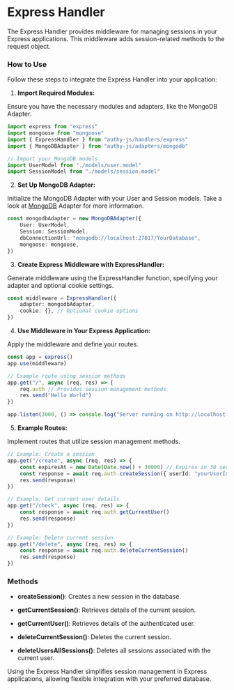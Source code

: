 # Express Handler

The Express Handler provides middleware for managing sessions in your Express applications. This middleware adds session-related methods to the request object.

### How to Use

Follow these steps to integrate the Express Handler into your application:

1. **Import Required Modules:**

Ensure you have the necessary modules and adapters, like the MongoDB Adapter.

```ts copy filename="index.ts"
import express from "express"
import mongoose from "mongoose"
import { ExpressHandler } from "authy-js/handlers/express"
import { MongoDBAdapter } from "authy-js/adapters/mongodb"

// Import your MongoDB models
import UserModel from "./models/user.model"
import SessionModel from "./models/session.model"
```

2. **Set Up MongoDB Adapter:**

Initialize the MongoDB Adapter with your User and Session models. Take a look at [MongoDB](/adapters/mongodb) Adapter for more information.

```ts copy filename="index.ts"
const mongodbAdapter = new MongoDBAdapter({
    User: UserModel,
    Session: SessionModel,
    dbConnectionUrl: "mongodb://localhost:27017/YourDatabase",
    mongoose: mongoose,
})
```

3. **Create Express Middleware with ExpressHandler:**

Generate middleware using the ExpressHandler function, specifying your adapter and optional cookie settings.

```ts copy filename="index.ts"
const middleware = ExpressHandler({
    adapter: mongodbAdapter,
    cookie: {}, // Optional cookie options
})
```

4. **Use Middleware in Your Express Application:**

Apply the middleware and define your routes.

```ts copy filename="index.ts"
const app = express()
app.use(middleware)

// Example route using session methods
app.get("/", async (req, res) => {
    req.auth // Provides session management methods
    res.send("Hello World")
})

app.listen(3000, () => console.log("Server running on http://localhost:3000"))
```

5. **Example Routes:**

Implement routes that utilize session management methods.

```ts copy filename="index.ts"
// Example: Create a session
app.get("/create", async (req, res) => {
    const expiresAt = new Date(Date.now() + 30000) // Expires in 30 seconds
    const response = await req.auth.createSession({ userId: "yourUserId", expiresAt })
    res.send(response)
})

// Example: Get current user details
app.get("/check", async (req, res) => {
    const response = await req.auth.getCurrentUser()
    res.send(response)
})

// Example: Delete current session
app.get("/delete", async (req, res) => {
    const response = await req.auth.deleteCurrentSession()
    res.send(response)
})
```

### Methods

-   **createSession()**: Creates a new session in the database.

-   **getCurrentSession()**: Retrieves details of the current session.

-   **getCurrentUser()**: Retrieves details of the authenticated user.

-   **deleteCurrentSession()**: Deletes the current session.

-   **deleteUsersAllSessions()**: Deletes all sessions associated with the current user.

Using the Express Handler simplifies session management in Express applications, allowing flexible integration with your preferred database.
